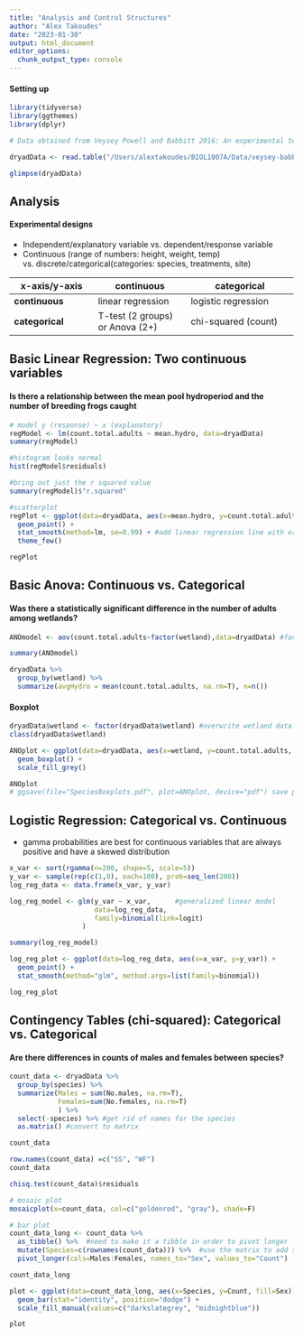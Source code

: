 ```yaml
---
title: "Analysis and Control Structures"
author: "Alex Takoudes"
date: "2023-01-30"
output: html_document
editor_options: 
  chunk_output_type: console
---
```


#### Setting up

```r
library(tidyverse)
library(ggthemes)
library(dplyr)
```

```r
# Data obtained from Veysey Powell and Babbitt 2016: An experimental test of buffer utility as a technique for managing pool-breeding amphibians https://datadryad.org/stash/dataset/doi:10.5061%2Fdryad.547rp

dryadData <- read.table("/Users/alextakoudes/BIOL1007A/Data/veysey-babbitt_data_amphibians.csv", header=TRUE, sep=",")

glimpse(dryadData)
```

## Analysis
#### Experimental designs
* Independent/explanatory variable vs. dependent/response variable
* Continuous (range of numbers: height, weight, temp) vs. discrete/categorical(categories: species, treatments, site)


x-axis/y-axis | continuous | categorical
-----------|------------|--------------
**continuous** | linear regression | logistic regression
**categorical** | T-test (2 groups) or Anova (2+) | chi-squared (count)

## Basic Linear Regression: Two continuous variables
#### Is there a relationship between the mean pool hydroperiod and the number of breeding frogs caught

```r

# model y (response) ~ x (explanatory)
regModel <- lm(count.total.adults ~ mean.hydro, data=dryadData)
summary(regModel)

#histogram looks normal
hist(regModel$residuals)

#bring out just the r squared value
summary(regModel)$"r.squared"

#scatterplot
regPlot <- ggplot(data=dryadData, aes(x=mean.hydro, y=count.total.adults)) +
  geom_point() +
  stat_smooth(method=lm, se=0.99) + #add linear regression line with error bars
  theme_few()

regPlot
```

## Basic Anova: Continuous vs. Categorical
#### Was there a statistically significant difference in the number of adults among wetlands?

```r
ANOmodel <- aov(count.total.adults~factor(wetland),data=dryadData) #factor(wetland) groups the numbered wetlands into categorical

summary(ANOmodel)

dryadData %>%
  group_by(wetland) %>%
  summarize(avgHydro = mean(count.total.adults, na.rm=T), n=n())
```

#### Boxplot
```r
dryadData$wetland <- factor(dryadData$wetland) #overwrite wetland data with factored wetland data
class(dryadData$wetland)

ANOplot <- ggplot(data=dryadData, aes(x=wetland, y=count.total.adults, fill=species)) +
  geom_boxplot() +
  scale_fill_grey()

ANOplot
# ggsave(file="SpeciesBoxplots.pdf", plot=ANOplot, device="pdf") save plot to pdf
```

## Logistic Regression: Categorical vs. Continuous
* gamma probabilities are best for continuous variables that are always positive and have a skewed distribution

```r
x_var <- sort(rgamma(n=200, shape=5, scale=5))
y_var <- sample(rep(c(1,0), each=100), prob=seq_len(200))
log_reg_data <- data.frame(x_var, y_var)

log_reg_model <- glm(y_var ~ x_var,      #generalized linear model
                     data=log_reg_data, 
                     family=binomial(link=logit)
                  )

summary(log_reg_model)

log_reg_plot <- ggplot(data=log_reg_data, aes(x=x_var, y=y_var)) +
  geom_point() +
  stat_smooth(method="glm", method.args=list(family=binomial))

log_reg_plot
```

## Contingency Tables (chi-squared): Categorical vs. Categorical
#### Are there differences in counts of males and females between species?


```r
count_data <- dryadData %>%
  group_by(species) %>%
  summarize(Males = sum(No.males, na.rm=T), 
            Females=sum(No.females, na.rm=T)
            ) %>%
  select(-species) %>% #get rid of names for the species
  as.matrix() #convert to matrix

count_data

row.names(count_data) =c("SS", "WF")
count_data

chisq.test(count_data)$residuals

# mosaic plot
mosaicplot(x=count_data, col=c("goldenrod", "gray"), shade=F)

# bar plot
count_data_long <- count_data %>%
  as_tibble() %>%  #need to make it a tibble in order to pivot longer
  mutate(Species=c(rownames(count_data))) %>%  #use the matrix to add species names
  pivot_longer(cols=Males:Females, names_to="Sex", values_to="Count")

count_data_long

plot <- ggplot(data=count_data_long, aes(x=Species, y=Count, fill=Sex)) +
  geom_bar(stat="identity", position="dodge") +
  scale_fill_manual(values=c("darkslategrey", "midnightblue"))

plot
```